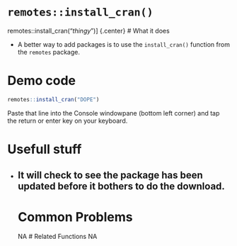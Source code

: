# [`remotes::install_cran()`]{.blue}


[remotes::install\_cran]{.blue}("*thingy*")]
{.center}
# What it does 

+ A better way to add packages is to use the [`install_cran()`]{.blue} function from the [`remotes`]{.blue} package.
 
# Demo code 

```r
remotes::install_cran("DOPE")
```
Paste that line into the Console windowpane (bottom left corner) and tap the return or enter key on your keyboard.
 
# Usefull stuff 

+ It will check to see the package has been updated before it bothers to do the download.
--- 
# Common Problems 
NA 
# Related Functions 
NA 
